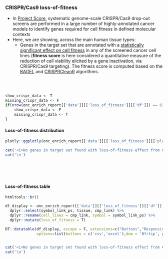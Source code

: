### CRISPR/Cas9 loss-of-fitness {.tabset}

* In [Project Score](https://score.depmap.sanger.ac.uk/), systematic genome-scale CRISPR/Cas9 drop-out screens are performed in a large number of highly-annotated cancer models to identify genes required for cell fitness in defined molecular contexts
* Here, we are showing, across the main human tissue types:
   * Genes in the target set that are annotated with a [statistically significant effect on cell fitness](https://score.depmap.sanger.ac.uk/documentation) in any of the screened cancer cell lines (__fitness score__ is here considered a quantitative measure of the reduction of cell viability elicited by a gene inactivation, via CRISPR/Cas9 targeting). The fitness score is computed based on the [BAGEL](https://github.com/francescojm/BAGELR) and [CRISPRCleanR](https://github.com/francescojm/CRISPRcleanR) algorithms. 

<br><br>


```r

show_crispr_data <- T
missing_crispr_data <- F
if(nrow(onc_enrich_report[['data']][['loss_of_fitness']][['df']]) == 0){
    show_crispr_data <- F
    missing_crispr_data <- T
}

```



#### Loss-of-fitness distribution

```r

plotly::ggplotly(onc_enrich_report[['data']][['loss_of_fitness']][['plot']])

```


```r
cat('<i>No genes in target set found with loss-of-fitness effect from CRISPR/Cas9 screens in Project Score</i>',sep='\n')
cat('\n')
```

<br><br><br>

#### Loss-of-fitness table

```r

htmltools::br()

df_display <- onc_enrich_report[['data']][['loss_of_fitness']][['df']] %>%
  dplyr::select(symbol_link_ps, tissue, cmp_link) %>%
  dplyr::rename(cell_lines = cmp_link, symbol = symbol_link_ps) %>%
  dplyr::mutate(loss_of_fitness = T)

DT::datatable(df_display, escape = F, extensions=c("Buttons","Responsive"), width = "100%",
              options=list(buttons = c('csv','excel'),dom = 'Bfrtip', pagelength = 20))



```

```r
cat('<i>No genes in target set found with loss-of-fitness effect from CRISPR/Cas9 screens in Project Score</i>',sep='\n')
cat('\n')
```

<br><br><br>
